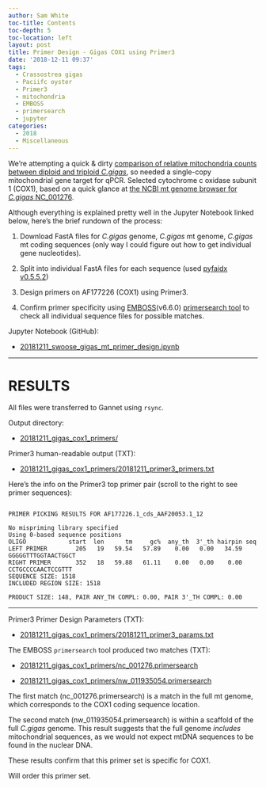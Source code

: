 ```yaml
---
author: Sam White
toc-title: Contents
toc-depth: 5
toc-location: left
layout: post
title: Primer Design - Gigas COX1 using Primer3
date: '2018-12-11 09:37'
tags:
  - Crassostrea gigas
  - Paciifc oyster
  - Primer3
  - mitochondria
  - EMBOSS
  - primersearch
  - jupyter
categories:
  - 2018
  - Miscellaneous
---
```

We're attempting a quick & dirty [comparison of relative mitochondria counts between diploid and triploid _C.gigas_](https://github.com/RobertsLab/resources/issues/510), so needed a single-copy mitochondrial gene target for qPCR. Selected cytochrome c oxidase subunit 1 (COX1), based on a quick glance at [the NCBI mt genome browser for _C.gigas_ NC_001276](https://www.ncbi.nlm.nih.gov/nuccore/NC_001276.1?report=graph).

Although everything is explained pretty well in the Jupyter Notebook linked below, here's the brief rundown of the process:

1. Download FastA files for _C.gigas_ genome, _C.gigas_ mt genome, _C.gigas_ mt coding sequences (only way I could figure out how to get individual gene nucleotides).

2. Split into individual FastA files for each sequence (used [pyfaidx v0.5.5.2](https://github.com/mdshw5/pyfaidx))

4. Design primers on AF177226 (COX1) using Primer3.

5. Confirm primer specificity using [EMBOSS](https://emboss.sourceforge.net/download/)(v6.6.0) [primersearch tool](http://emboss.sourceforge.net/apps/cvs/emboss/apps/primersearch.html) to check all individual sequence files for possible matches.

Jupyter Notebook (GitHub):

- [20181211_swoose_gigas_mt_primer_design.ipynb](https://github.com/RobertsLab/code/blob/master/notebooks/sam/20181211_swoose_gigas_mt_primer_design.ipynb)

---

# RESULTS

All files were transferred to Gannet using ```rsync```.

Output directory:

- [20181211_gigas_cox1_primers/](http://gannet.fish.washington.edu/Atumefaciens/20181211_gigas_cox1_primers/)

Primer3 human-readable output (TXT):

- [20181211_gigas_cox1_primers/20181211_primer3_primers.txt](http://gannet.fish.washington.edu/Atumefaciens/20181211_gigas_cox1_primers/20181211_primer3_primers.txt)

Here’s the info on the Primer3 top primer pair (scroll to the right to see primer sequences):

<pre><code>
PRIMER PICKING RESULTS FOR AF177226.1_cds_AAF20053.1_12

No mispriming library specified
Using 0-based sequence positions
OLIGO            start  len      tm     gc%  any_th  3'_th hairpin seq
LEFT PRIMER        205   19   59.54   57.89    0.00   0.00   34.59 GGGGGTTTGGTAACTGGCT
RIGHT PRIMER       352   18   59.88   61.11    0.00   0.00    0.00 CCTGCCCCAACTCCGTTT
SEQUENCE SIZE: 1518
INCLUDED REGION SIZE: 1518

PRODUCT SIZE: 148, PAIR ANY_TH COMPL: 0.00, PAIR 3'_TH COMPL: 0.00
</code></pre>

---

Primer3 Primer Design Parameters (TXT):

- [20181211_gigas_cox1_primers/20181211_primer3_params.txt](http://gannet.fish.washington.edu/Atumefaciens/20181211_gigas_cox1_primers/20181211_primer3_params.txt)

The EMBOSS ```primersearch``` tool produced two matches (TXT):

- [20181211_gigas_cox1_primers/nc_001276.primersearch](http://gannet.fish.washington.edu/Atumefaciens/20181211_gigas_cox1_primers/nc_001276.primersearch)

- [20181211_gigas_cox1_primers/nw_011935054.primersearch](http://gannet.fish.washington.edu/Atumefaciens/20181211_gigas_cox1_primers/nw_011935054.primersearch)

The first match (nc_001276.primersearch) is a match in the full mt genome, which corresponds to the COX1 coding sequence location.

The second match (nw_011935054.primersearch) is within a scaffold of the full _C.gigas_ genome. This result suggests that the full genome _includes_ mitochondrial sequences, as we would not expect mtDNA sequences to be found in the nuclear DNA.

These results confirm that this primer set is specific for COX1.

Will order this primer set.
